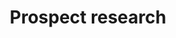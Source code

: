 ---
title: "Prospect research"
url: "https://relevance.notion.site/Apla-the-Prospect-Researcher-153ef131d5a98087b3d9f1cbcb28aa71"
---